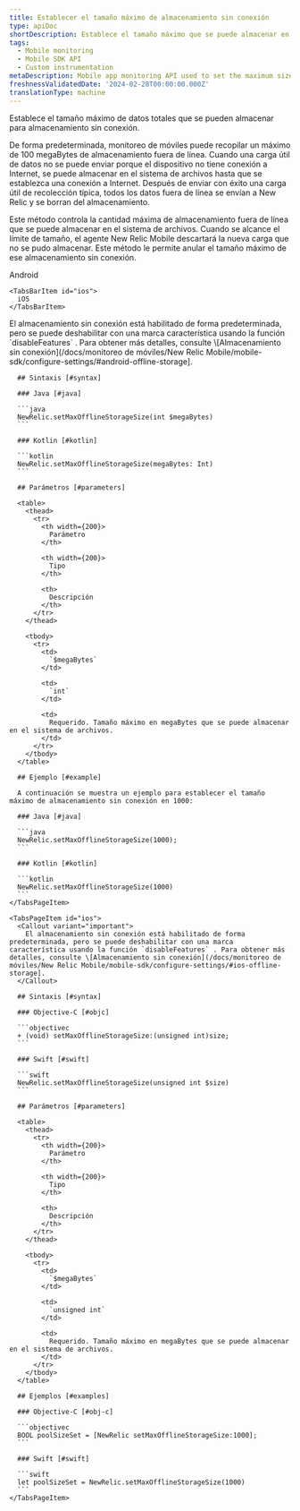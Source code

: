 ```yaml
---
title: Establecer el tamaño máximo de almacenamiento sin conexión
type: apiDoc
shortDescription: Establece el tamaño máximo que se puede almacenar en el almacenamiento sin conexión.
tags:
  - Mobile monitoring
  - Mobile SDK API
  - Custom instrumentation
metaDescription: Mobile app monitoring API used to set the maximum size of offline storage.
freshnessValidatedDate: '2024-02-28T00:00:00.000Z'
translationType: machine
---
```


Establece el tamaño máximo de datos totales que se pueden almacenar para almacenamiento sin conexión.

De forma predeterminada, monitoreo de móviles puede recopilar un máximo de 100 megaBytes de almacenamiento fuera de línea. Cuando una carga útil de datos no se puede enviar porque el dispositivo no tiene conexión a Internet, se puede almacenar en el sistema de archivos hasta que se establezca una conexión a Internet. Después de enviar con éxito una carga útil de recolección típica, todos los datos fuera de línea se envían a New Relic y se borran del almacenamiento.

Este método controla la cantidad máxima de almacenamiento fuera de línea que se puede almacenar en el sistema de archivos. Cuando se alcance el límite de tamaño, el agente New Relic Mobile descartará la nueva carga que no se pudo almacenar. Este método le permite anular el tamaño máximo de ese almacenamiento sin conexión.

<Tabs>
  <TabsBar>
    <TabsBarItem id="android">
      Android
    </TabsBarItem>

    <TabsBarItem id="ios">
      iOS
    </TabsBarItem>
  </TabsBar>

  <TabsPages>
    <TabsPageItem id="android">
      <Callout variant="important">
        El almacenamiento sin conexión está habilitado de forma predeterminada, pero se puede deshabilitar con una marca característica usando la función `disableFeatures` . Para obtener más detalles, consulte \[Almacenamiento sin conexión](/docs/monitoreo de móviles/New Relic Mobile/mobile-sdk/configure-settings/#android-offline-storage].
      </Callout>

      ## Sintaxis [#syntax]

      ### Java [#java]

      ```java
      NewRelic.setMaxOfflineStorageSize(int $megaBytes)
      ```

      ### Kotlin [#kotlin]

      ```kotlin
      NewRelic.setMaxOfflineStorageSize(megaBytes: Int)
      ```

      ## Parámetros [#parameters]

      <table>
        <thead>
          <tr>
            <th width={200}>
              Parámetro
            </th>

            <th width={200}>
              Tipo
            </th>

            <th>
              Descripción
            </th>
          </tr>
        </thead>

        <tbody>
          <tr>
            <td>
              `$megaBytes`
            </td>

            <td>
              `int`
            </td>

            <td>
              Requerido. Tamaño máximo en megaBytes que se puede almacenar en el sistema de archivos.
            </td>
          </tr>
        </tbody>
      </table>

      ## Ejemplo [#example]

      A continuación se muestra un ejemplo para establecer el tamaño máximo de almacenamiento sin conexión en 1000:

      ### Java [#java]

      ```java
      NewRelic.setMaxOfflineStorageSize(1000);
      ```

      ### Kotlin [#kotlin]

      ```kotlin
      NewRelic.setMaxOfflineStorageSize(1000)
      ```
    </TabsPageItem>

    <TabsPageItem id="ios">
      <Callout variant="important">
        El almacenamiento sin conexión está habilitado de forma predeterminada, pero se puede deshabilitar con una marca característica usando la función `disableFeatures` . Para obtener más detalles, consulte \[Almacenamiento sin conexión](/docs/monitoreo de móviles/New Relic Mobile/mobile-sdk/configure-settings/#ios-offline-storage].
      </Callout>

      ## Sintaxis [#syntax]

      ### Objective-C [#objc]

      ```objectivec
      + (void) setMaxOfflineStorageSize:(unsigned int)size;
      ```

      ### Swift [#swift]

      ```swift
      NewRelic.setMaxOfflineStorageSize(unsigned int $size)
      ```

      ## Parámetros [#parameters]

      <table>
        <thead>
          <tr>
            <th width={200}>
              Parámetro
            </th>

            <th width={200}>
              Tipo
            </th>

            <th>
              Descripción
            </th>
          </tr>
        </thead>

        <tbody>
          <tr>
            <td>
              `$megaBytes`
            </td>

            <td>
              `unsigned int`
            </td>

            <td>
              Requerido. Tamaño máximo en megaBytes que se puede almacenar en el sistema de archivos.
            </td>
          </tr>
        </tbody>
      </table>

      ## Ejemplos [#examples]

      ### Objective-C [#obj-c]

      ```objectivec
      BOOL poolSizeSet = [NewRelic setMaxOfflineStorageSize:1000];
      ```

      ### Swift [#swift]

      ```swift
      let poolSizeSet = NewRelic.setMaxOfflineStorageSize(1000)
      ```
    </TabsPageItem>
  </TabsPages>
</Tabs>